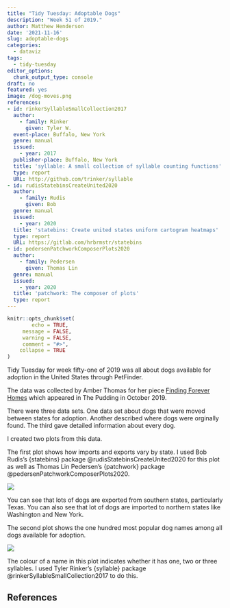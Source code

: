 ```yaml
---
title: "Tidy Tuesday: Adoptable Dogs"
description: "Week 51 of 2019."
author: Matthew Henderson
date: '2021-11-16'
slug: adoptable-dogs
categories:
  - dataviz
tags:
  - tidy-tuesday
editor_options: 
  chunk_output_type: console
draft: no
featured: yes
image: /dog-moves.png
references:
- id: rinkerSyllableSmallCollection2017
  author:
    - family: Rinker
      given: Tyler W.
  event-place: Buffalo, New York
  genre: manual
  issued:
    - year: 2017
  publisher-place: Buffalo, New York
  title: 'syllable: A small collection of syllable counting functions'
  type: report
  URL: http://github.com/trinker/syllable
- id: rudisStatebinsCreateUnited2020
  author:
    - family: Rudis
      given: Bob
  genre: manual
  issued:
    - year: 2020
  title: 'statebins: Create united states uniform cartogram heatmaps'
  type: report
  URL: https://gitlab.com/hrbrmstr/statebins
- id: pedersenPatchworkComposerPlots2020
  author:
    - family: Pedersen
      given: Thomas Lin
  genre: manual
  issued:
    - year: 2020
  title: 'patchwork: The composer of plots'
  type: report
---
```


```r
knitr::opts_chunk$set(
        echo = TRUE,
     message = FALSE,
     warning = FALSE,
     comment = "#>",
    collapse = TRUE
)
```

Tidy Tuesday
for week fifty-one
of 2019
was all about
dogs available for adoption
in the United States
through PetFinder.

The data was collected by
Amber Thomas
for her piece
[Finding Forever Homes](https://pudding.cool/2019/10/shelters/)
which appeared
in
The Pudding
in October 2019.

There were three data sets.
One data set about
dogs that were moved between
states for adoption.
Another
described where dogs
were orginally found.
The third gave
detailed information about
every dog.

I created two plots from this data.

The first plot shows how
imports
and exports vary by state.
I used
Bob Rudis's
{statebins}
package
@rudisStatebinsCreateUnited2020
for this plot
as well as
Thomas Lin Pedersen's
{patchwork}
package
@pedersenPatchworkComposerPlots2020.

![](dog-moves.png)

You can see that
lots of dogs are exported
from southern states,
particularly Texas.
You can also see that
lot of dogs are imported
to northern states
like Washington
and New York.

The second plot shows
the one hundred
most popular
dog names
among all dogs available
for adoption.

![](most-popular-names.png)

The colour of a name
in this plot
indicates whether it
has one,
two
or three syllables.
I used
Tyler Rinker's
{syllable}
package
@rinkerSyllableSmallCollection2017
to do this.

## References
